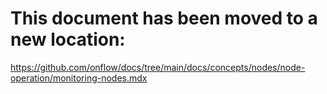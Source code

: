 # This document has been moved to a new location:

https://github.com/onflow/docs/tree/main/docs/concepts/nodes/node-operation/monitoring-nodes.mdx
